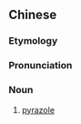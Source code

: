 ==Chinese==
{{zh-forms}}
{{zh-wp}}

===Etymology===
{{bor|zh|en|pyrazole}}

===Pronunciation===
{{zh-pron
|m=bǐzuò
|cat=n
}}

===Noun===
{{zh-noun}}

# {{lb|zh|organic compound}} [[pyrazole]]